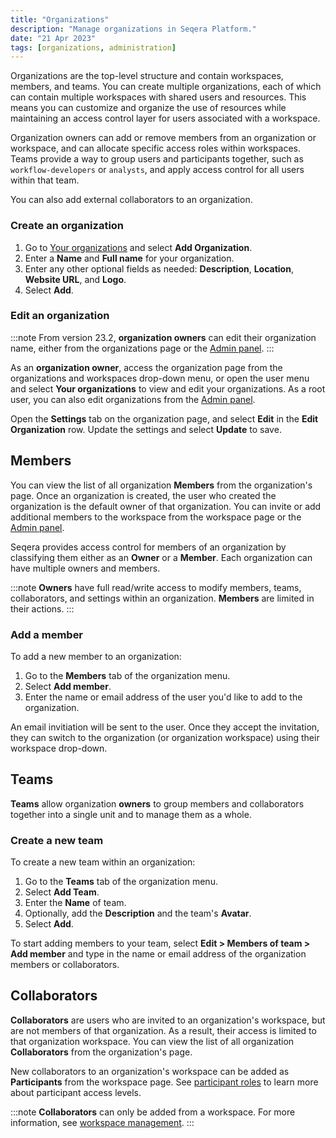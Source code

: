 ```yaml
---
title: "Organizations"
description: "Manage organizations in Seqera Platform."
date: "21 Apr 2023"
tags: [organizations, administration]
---
```


Organizations are the top-level structure and contain workspaces, members, and teams. You can create multiple organizations, each of which can contain multiple workspaces with shared users and resources. This means you can customize and organize the use of resources while maintaining an access control layer for users associated with a workspace.

Organization owners can add or remove members from an organization or workspace, and can allocate specific access roles within workspaces. Teams provide a way to group users and participants together, such as `workflow-developers` or `analysts`, and apply access control for all users within that team.

You can also add external collaborators to an organization.

### Create an organization

1. Go to [Your organizations](https://cloud.seqera.io/orgs) and select **Add Organization**.
2. Enter a **Name** and **Full name** for your organization.
3. Enter any other optional fields as needed: **Description**, **Location**, **Website URL**, and **Logo**.
4. Select **Add**.

### Edit an organization

:::note
From version 23.2, **organization owners** can edit their organization name, either from the organizations page or the [Admin panel](../administration/overview.mdx).
:::

As an **organization owner**, access the organization page from the organizations and workspaces drop-down menu, or open the user menu and select **Your organizations** to view and edit your organizations. As a root user, you can also edit organizations from the [Admin panel](../administration/overview.mdx).

Open the **Settings** tab on the organization page, and select **Edit** in the **Edit Organization** row. Update the settings and select **Update** to save.

## Members

You can view the list of all organization **Members** from the organization's page. Once an organization is created, the user who created the organization is the default owner of that organization. You can invite or add additional members to the workspace from the workspace page or the [Admin panel](../administration/overview.mdx).

Seqera provides access control for members of an organization by classifying them either as an **Owner** or a **Member**. Each organization can have multiple owners and members.

:::note
**Owners** have full read/write access to modify members, teams, collaborators, and settings within an organization. **Members** are limited in their actions.
:::

### Add a member

To add a new member to an organization:

1. Go to the **Members** tab of the organization menu.
2. Select **Add member**.
3. Enter the name or email address of the user you'd like to add to the organization.

An email invitiation will be sent to the user. Once they accept the invitation, they can switch to the organization (or organization workspace) using their workspace drop-down.

## Teams

**Teams** allow organization **owners** to group members and collaborators together into a single unit and to manage them as a whole.

### Create a new team

To create a new team within an organization:

1. Go to the **Teams** tab of the organization menu.
2. Select **Add Team**.
3. Enter the **Name** of team.
4. Optionally, add the **Description** and the team's **Avatar**.
5. Select **Add**.

To start adding members to your team, select **Edit > Members of team > Add member** and type in the name or email address of the organization members or collaborators.

## Collaborators

**Collaborators** are users who are invited to an organization's workspace, but are not members of that organization. As a result, their access is limited to that organization workspace. You can view the list of all organization **Collaborators** from the organization's page.

New collaborators to an organization's workspace can be added as **Participants** from the workspace page. See [participant roles](./workspace-management.mdx#participant-roles) to learn more about participant access levels.

:::note
**Collaborators** can only be added from a workspace. For more information, see [workspace management](./workspace-management.mdx#create-a-new-workspace).
:::
